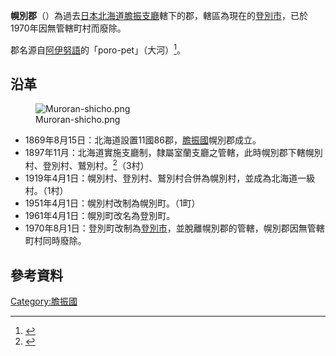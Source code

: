 {{日本郡 (廢除)
| 郡=幌別郡
| 日文原名=幌別郡
| 平假名=ほろべつぐん
| 羅馬字拼音=Horubetsu-gun
| 廢除時間=1970年8月1日
| 廢除理由=無管轄町村
| 廢除時處置='''幌別郡''' → '''登別市'''
| 現在郡=登別市
| 都道府縣=北海道
| 支廳=膽振支廳
| 町=1
| 村=
| 經度=
| 緯度=
| 地圖=[[File:Noboribetsu_in_Iburi_Subprefecture.gif|250px]]|
}}
'''幌別郡'''（{{jpn|j=幌別郡|hg=ほろべつぐん|rm=Horobetsu gun|f=y}}）為過去[[日本|日本]][[北海道|北海道]][[膽振支廳|膽振支廳]]轄下的郡，轄區為現在的[[登別市|登別市]]，已於1970年因無管轄町村而廢除。

郡名源自[[阿伊努語|阿伊努語]]的「poro-pet」（大河）<ref>{{Cite web|url=http://www.pref.hokkaido.lg.jp/ks/ass/grp/121130P.pdf|title=アイヌ語地名リスト|accessdate=2017-08-16|author=北海道庁|date=|publisher=北海道庁|archive-date=2016-05-27|archive-url=https://web.archive.org/web/20160527172651/http://www.pref.hokkaido.lg.jp/ks/ass/grp/121130P.pdf|dead-url=no}}</ref>。
==沿革==
[[Image:Muroran-shicho.png|thumb]]
*1869年8月15日：北海道設置11國86郡，[[膽振國|膽振國]]幌別郡成立。
*1897年11月：北海道實施支廳制，隸屬室蘭支廳之管轄，此時幌別郡下轄幌別村、登別村、鷲別村。<ref>{{Cite web|url=http://homepage1.nifty.com/ishato/tiri/sityoson/01hokkai/01_hokkai11.htm#osima |title=市町村的變遷 - 北海道［道央・道南］ |publisher=ISSIE |accessdate=2008年4月5日 |language=ja |deadurl=yes |archiveurl=https://web.archive.org/web/20090930122953/http://homepage1.nifty.com/ishato/tiri/sityoson/01hokkai/01_hokkai11.htm |archivedate=2009年9月30日 }}</ref>（3村）
*1919年4月1日：幌別村、登別村、鷲別村合併為幌別村，並成為北海道一級村。（1村）
*1951年4月1日：幌別村改制為幌別町。（1町）
*1961年4月1日：幌別町改名為登別町。
*1970年8月1日：登別町改制為[[登別市|登別市]]，並脫離幌別郡的管轄，幌別郡因無管轄町村同時廢除。

==參考資料==
{{Reflist}}

{{膽振國的郡}}

[[Category:膽振國|Category:膽振國]]